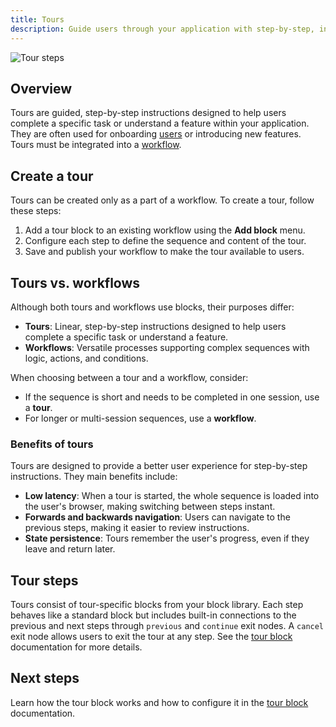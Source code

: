 ```yaml
---
title: Tours
description: Guide users through your application with step-by-step, interactive experiences.
---
```


![Tour steps](/workflows/tour-steps.png)

## Overview

Tours are guided, step-by-step instructions designed to help users complete a specific task or understand a feature within your application. They are often used for onboarding [users](/users/overview) or introducing new features. Tours must be integrated into a [workflow](/workflows/overview).

## Create a tour

Tours can be created only as a part of a workflow. To create a tour, follow these steps:

1. Add a tour block to an existing workflow using the **Add block** menu.
2. Configure each step to define the sequence and content of the tour.
3. Save and publish your workflow to make the tour available to users.

## Tours vs. workflows

Although both tours and workflows use blocks, their purposes differ:

- **Tours**: Linear, step-by-step instructions designed to help users complete a specific task or understand a feature.
- **Workflows**: Versatile processes supporting complex sequences with logic, actions, and conditions.

When choosing between a tour and a workflow, consider:

- If the sequence is short and needs to be completed in one session, use a **tour**.
- For longer or multi-session sequences, use a **workflow**.

### Benefits of tours

Tours are designed to provide a better user experience for step-by-step instructions. They main benefits include:

- **Low latency**: When a tour is started, the whole sequence is loaded into the user's browser, making switching between steps instant.
- **Forwards and backwards navigation**: Users can navigate to the previous steps, making it easier to review instructions.
- **State persistence**: Tours remember the user's progress, even if they leave and return later.

## Tour steps

Tours consist of tour-specific blocks from your block library. Each step behaves like a standard block but includes built-in connections to the previous and next steps through `previous` and `continue` exit nodes. A `cancel` exit node allows users to exit the tour at any step. See the [tour block](/tour-block) documentation for more details.

## Next steps

Learn how the tour block works and how to configure it in the [tour block](/tour-block) documentation.
